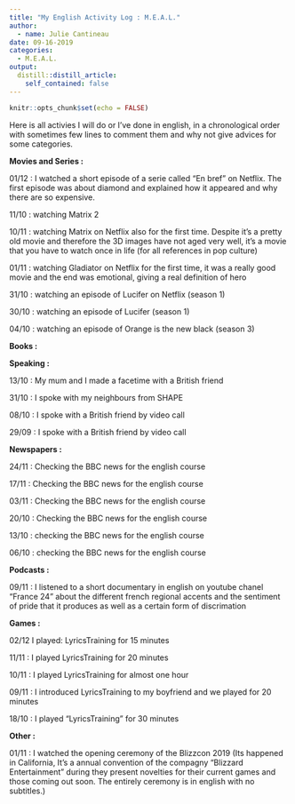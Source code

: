 ```yaml
---
title: "My English Activity Log : M.E.A.L."
author:
  - name: Julie Cantineau
date: 09-16-2019
categories: 
  - M.E.A.L.
output:
  distill::distill_article:
    self_contained: false
---
```


```r
knitr::opts_chunk$set(echo = FALSE)
```

Here is all activies I will do or I've done in english, in a chronological order with sometimes few lines to comment them and why not give advices for some categories.

**Movies and Series :** 

01/12 : I watched a short episode of a serie called "En bref" on Netflix. The first episode was about diamond and explained how it appeared and why there are so expensive.

11/10 : watching Matrix 2

10/11 : watching Matrix on Netflix also for the first time. Despite it's a pretty old movie and therefore the 3D images have not aged very well, it's a movie that you have to watch once in life (for all references in pop culture)

01/11 : watching Gladiator on Netflix for the first time, it was a really good movie and the end was emotional, giving a real definition of hero

31/10 : watching an episode of Lucifer on Netflix (season 1)

30/10 : watching an episode of Lucifer (season 1)

04/10 : watching an episode of Orange is the new black (season 3)

**Books :** 

**Speaking :**

13/10 : My mum and I made a facetime with a British friend

31/10 : I spoke with my neighbours from SHAPE

08/10 : I spoke with a British friend by video call

29/09 : I spoke with a British friend by video call

**Newspapers :**

24/11 : Checking the BBC news for the english course

17/11 : Checking the BBC news for the english course

03/11 : Checking the BBC news for the english course

20/10 : Checking the BBC news for the english course

13/10 : checking the BBC news for the english course

06/10 : checking the BBC news for the english course

**Podcasts :**

09/11 : I listened to a short documentary in english on youtube chanel "France 24" about the different french regional accents and the sentiment of pride that it produces as well as a certain form of discrimation

**Games :**

02/12  I played: LyricsTraining for 15 minutes

11/11 : I played LyricsTraining for 20 minutes

10/11 : I played LyricsTraining for almost one hour

09/11 : I introduced LyricsTraining to my boyfriend and we played for 20 minutes

18/10 : I played "LyricsTraining" for 30 minutes 

**Other :**

01/11 : I watched the opening ceremony of the Blizzcon 2019 (Its happened in California, It's a annual convention of the compagny "Blizzard Entertainment" during they present novelties for their current games and those coming out soon. The entirely ceremony is in english with no subtitles.)

